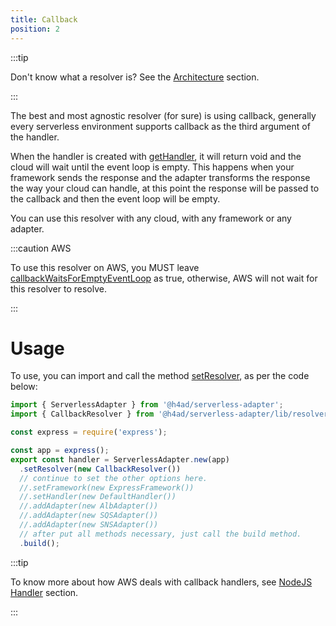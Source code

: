 ---
title: Callback
position: 2
---

:::tip

Don't know what a resolver is? See the [Architecture](../architecture#resolver) section.

:::

The best and most agnostic resolver (for sure) is using callback, generally every serverless environment supports callback as the third argument of the handler.

When the handler is created with [getHandler](../../api/Contracts/HandlerContract#method-gethandler), it will return void
and the cloud will wait until the event loop is empty.
This happens when your framework sends the response and the adapter transforms the response the way your cloud can handle,
at this point the response will be passed to the callback and then the event loop will be empty.

You can use this resolver with any cloud, with any framework or any adapter.

:::caution AWS

To use this resolver on AWS, you MUST leave [callbackWaitsForEmptyEventLoop](https://docs.aws.amazon.com/lambda/latest/dg/nodejs-context.html) as true, otherwise, AWS will not wait for this resolver to resolve.

:::

# Usage

To use, you can import and call the method [setResolver](../../api/ServerlessAdapter#method-setresolver), as per the code below:

```ts title="index.ts"
import { ServerlessAdapter } from '@h4ad/serverless-adapter';
import { CallbackResolver } from '@h4ad/serverless-adapter/lib/resolvers/callback';

const express = require('express');

const app = express();
export const handler = ServerlessAdapter.new(app)
  .setResolver(new CallbackResolver())
  // continue to set the other options here.
  //.setFramework(new ExpressFramework())
  //.setHandler(new DefaultHandler())
  //.addAdapter(new AlbAdapter())
  //.addAdapter(new SQSAdapter())
  //.addAdapter(new SNSAdapter())
  // after put all methods necessary, just call the build method.
  .build();
```

:::tip

To know more about how AWS deals with callback handlers, see [NodeJS Handler](https://docs.aws.amazon.com/lambda/latest/dg/nodejs-handler.html) section.

:::
